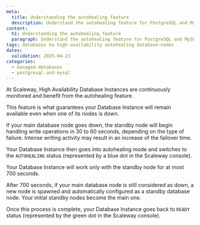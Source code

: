 ```yaml
---
meta:
  title: Understanding the autohealing feature
  description: Understand the autohealing feature for PostgreSQL and MySQL databases.
content:
  h1: Understanding the autohealing feature
  paragraph: Understand the autohealing feature for PostgreSQL and MySQL databases.
tags: databases ha high-availability autohealing database-nodes
dates:
  validation: 2025-04-23
categories:
  - managed-databases
  - postgresql-and-mysql
---
```


At Scaleway, High Availability Database Instances are continuously monitored and benefit from the autohealing feature.

This feature is what guarantees your Database Instance will remain available even when one of its nodes is down.

If your main database node goes down, the standby node will begin handling write operations in 30 to 60 seconds, depending on the type of failure. Intense writing activity may result in an increase of the failover time.

Your Database Instance then goes into autohealing mode and switches to the `AUTOHEALING` status (represented by a blue dot in the Scaleway console).

Your Database Instance will work only with the standby node for at most 700 seconds.

After 700 seconds, if your main database node is still considered as down, a new node is spawned and automatically configured as a standby database node. Your initial standby nodes become the main one.

Once this process is complete, your Database Instance goes back to `READY` status (represented by the green dot in the Scaleway console).